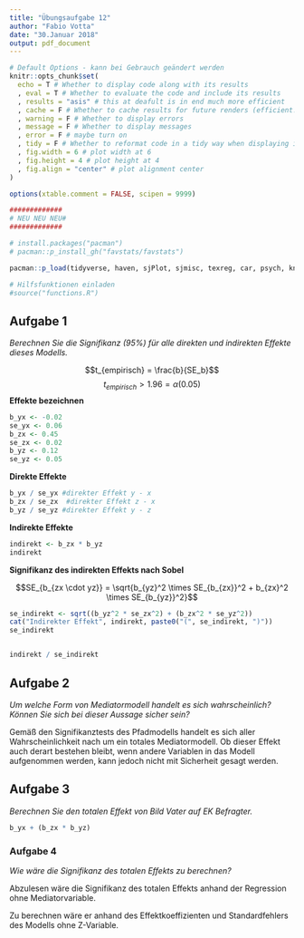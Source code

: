 ```yaml
---
title: "Übungsaufgabe 12"
author: "Fabio Votta"
date: "30.Januar 2018"
output: pdf_document
---
```


```r
# Default Options - kann bei Gebrauch geändert werden
knitr::opts_chunk$set(
  echo = T # Whether to display code along with its results
  , eval = T # Whether to evaluate the code and include its results
  , results = "asis" # this at deafult is in end much more efficient
  , cache = F # Whether to cache results for future renders (efficient!)
  , warning = F # Whether to display errors
  , message = F # Whether to display messages
  , error = F # maybe turn on
  , tidy = F # Whether to reformat code in a tidy way when displaying it
  , fig.width = 6 # plot width at 6
  , fig.height = 4 # plot height at 4
  , fig.align = "center" # plot alignment center
)

options(xtable.comment = FALSE, scipen = 9999)

```

```r
#############
# NEU NEU NEU#
#############

# install.packages("pacman")
# pacman::p_install_gh("favstats/favstats")

pacman::p_load(tidyverse, haven, sjPlot, sjmisc, texreg, car, psych, knitr, labelled, broom, magrittr, BaylorEdPsych, lmtest)

# Hilfsfunktionen einladen
#source("functions.R")
```







## Aufgabe 1

*Berechnen Sie die Signifikanz (95%) für alle direkten und indirekten Effekte dieses Modells.*

$$t_{empirisch} = \frac{b}{SE_b}$$
$$t_{empirisch} > 1.96 = \alpha(0.05)$$
**Effekte bezeichnen**

```r
b_yx <- -0.02
se_yx <- 0.06
b_zx <- 0.45
se_zx <- 0.02
b_yz <- 0.12
se_yz <- 0.05
```

**Direkte Effekte**

```r
b_yx / se_yx #direkter Effekt y - x
b_zx / se_zx  #direkter Effekt z - x
b_yz / se_yz #direkter Effekt y - z
```

**Indirekte Effekte**

```r
indirekt <- b_zx * b_yz
indirekt
```

**Signifikanz des indirekten Effekts nach Sobel**
 
$$SE_{b_{zx \cdot yz}} = \sqrt{b_{yz}^2 \times SE_{b_{zx}}^2 + b_{zx}^2 \times SE_{b_{yz}}^2}$$

```r

se_indirekt <- sqrt((b_yz^2 * se_zx^2) + (b_zx^2 * se_yz^2))
cat("Indirekter Effekt", indirekt, paste0("(", se_indirekt, ")"))
se_indirekt


indirekt / se_indirekt 
```


## Aufgabe 2

*Um welche Form von Mediatormodell handelt es sich wahrscheinlich? Können Sie sich bei dieser Aussage sicher sein?*

Gemäß den Signifikanztests des Pfadmodells handelt es sich aller Wahrscheinlichkeit nach um ein totales Mediatormodell. Ob dieser Effekt auch derart bestehen bleibt, wenn andere Variablen in das Modell aufgenommen werden, kann jedoch nicht mit Sicherheit gesagt werden.

## Aufgabe 3

*Berechnen Sie den totalen Effekt von Bild Vater auf EK Befragter.*


```r
b_yx + (b_zx * b_yz)
```



### Aufgabe 4
*Wie wäre die Signifikanz des totalen Effekts zu berechnen?* 


Abzulesen wäre die Signifikanz des totalen Effekts anhand der Regression ohne Mediatorvariable.

Zu berechnen wäre er anhand des Effektkoeffizienten und Standardfehlers des Modells ohne Z-Variable.
